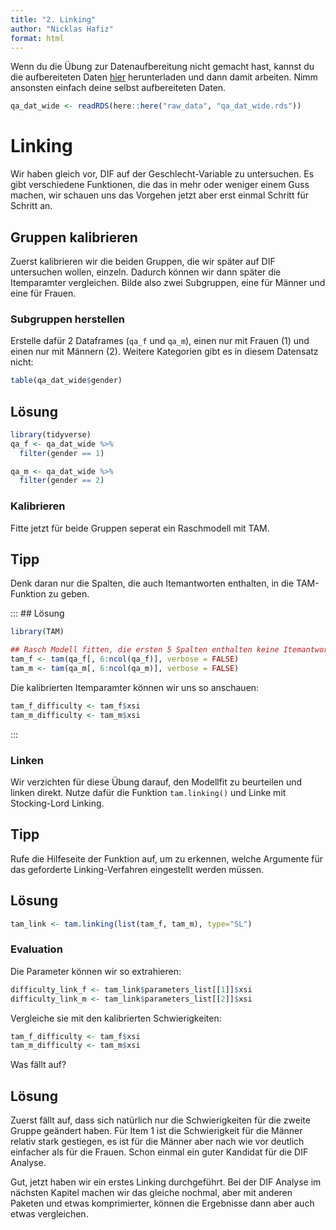 ```yaml
---
title: "2. Linking"
author: "Nicklas Hafiz"
format: html
---
```


:::{.callout-note}
Wenn du die Übung zur Datenaufbereitung nicht gemacht hast, kannst du die aufbereiteten Daten [hier](https://github.com/nickhaf/IRT_workshop/tree/main/raw_data) herunterladen und dann damit arbeiten. Nimm ansonsten einfach deine selbst aufbereiteten Daten.

```r
qa_dat_wide <- readRDS(here::here("raw_data", "qa_dat_wide.rds"))
```
:::

# Linking
Wir haben gleich vor, DIF auf der Geschlecht-Variable zu untersuchen. Es gibt verschiedene Funktionen, die das in mehr oder weniger einem Guss machen, wir schauen uns das Vorgehen jetzt aber erst einmal Schritt für Schritt an. 

## Gruppen kalibrieren
Zuerst kalibrieren wir die beiden Gruppen, die wir später auf DIF untersuchen wollen, einzeln. Dadurch können wir dann später die Itemparamter vergleichen. 
Bilde also zwei Subgruppen, eine für Männer und eine für Frauen. 

### Subgruppen herstellen
Erstelle dafür 2 Dataframes (`qa_f` und `qa_m`), einen nur mit Frauen (1) und einen nur mit Männern (2). Weitere Kategorien gibt es in diesem Datensatz nicht:

```r
table(qa_dat_wide$gender)
```

:::{.callout-caution collapse="true"}

## Lösung
```r
library(tidyverse)
qa_f <- qa_dat_wide %>%
  filter(gender == 1)

qa_m <- qa_dat_wide %>%
  filter(gender == 2)
```
:::

### Kalibrieren
Fitte jetzt für beide Gruppen seperat ein Raschmodell mit TAM. 


:::{.callout-tip collapse="true"}
## Tipp
Denk daran nur die Spalten, die auch Itemantworten enthalten, in die TAM-Funktion zu geben. 
::: 

:::
## Lösung
```r
library(TAM)

## Rasch Modell fitten, die ersten 5 Spalten enthalten keine Itemantworten und werden entfernt
tam_f <- tam(qa_f[, 6:ncol(qa_f)], verbose = FALSE)
tam_m <- tam(qa_m[, 6:ncol(qa_m)], verbose = FALSE)

```

Die kalibrierten Itemparamter können wir uns so anschauen:

```r
tam_f_difficulty <- tam_f$xsi
tam_m_difficulty <- tam_m$xsi
```

::: 

### Linken
Wir verzichten für diese Übung darauf, den Modellfit zu beurteilen und linken direkt. Nutze dafür die Funktion `tam.linking()` und Linke mit Stocking-Lord Linking. 

:::{.callout-tip collapse="true"}
## Tipp
Rufe die Hilfeseite der Funktion auf, um zu erkennen, welche Argumente für das geforderte Linking-Verfahren eingestellt werden müssen. 
:::

:::{.callout-caution collapse="true"}
## Lösung
```r
tam_link <- tam.linking(list(tam_f, tam_m), type="SL")
```


:::


### Evaluation

Die Parameter können wir so extrahieren:

```r
difficulty_link_f <- tam_link$parameters_list[[1]]$xsi
difficulty_link_m <- tam_link$parameters_list[[2]]$xsi
```

Vergleiche sie mit den kalibrierten Schwierigkeiten:

```r
tam_f_difficulty <- tam_f$xsi
tam_m_difficulty <- tam_m$xsi
```

Was fällt auf?

:::{.callout-caution collapse="true"}

## Lösung
Zuerst fällt auf, dass sich natürlich nur die Schwierigkeiten für die zweite Gruppe geändert haben. Für Item 1 ist die Schwierigkeit für die Männer relativ stark gestiegen, es ist für die Männer aber nach wie vor deutlich einfacher als für die Frauen. Schon einmal ein guter Kandidat für die DIF Analyse. 
:::

Gut, jetzt haben wir ein erstes Linking durchgeführt. Bei der DIF Analyse im nächsten Kapitel machen wir das gleiche nochmal, aber mit anderen Paketen und etwas komprimierter, können die Ergebnisse dann aber auch etwas vergleichen. 
